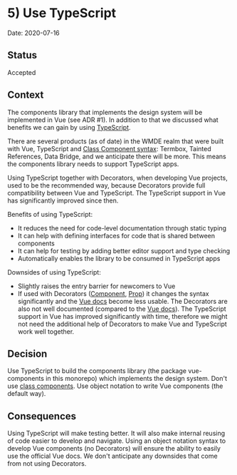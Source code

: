 
<Meta title="Documentation|Decisions and ADRs/ADRs/5) Use typescript" />

# 5) Use TypeScript

Date: 2020-07-16

## Status

Accepted

## Context
The components library that implements the design system will be implemented in Vue (see ADR #1). In addition to that we discussed what benefits we can gain by using [TypeScript](https://www.typescriptlang.org/).

There are several products (as of date) in the WMDE realm that were built with Vue, TypeScript and [Class Component syntax](https://github.com/vuejs/vue-class-component): Termbox, Tainted References, Data Bridge, and we anticipate there will be more. This means the components library needs to support TypeScript apps.

Using TypeScript together with Decorators, when developing Vue projects, used to be the recommended way, because Decorators provide full compatibility between Vue and TypeScript. The TypeScript support in Vue has significantly improved since then.

Benefits of using TypeScript:
 - It reduces the need for code-level documentation through static typing
 - It can help with defining interfaces for code that is shared between components
 - It can help for testing by adding better editor support and type checking
 - Automatically enables the library to be consumed in TypeScript apps

Downsides of using TypeScript:
 - Slightly raises the entry barrier for newcomers to Vue
 - If used with Decorators ([Component](https://github.com/vuejs/vue-class-component), [Prop](https://github.com/kaorun343/vue-property-decorator)) it changes the syntax significantly and the [Vue docs](https://vuejs.org/v2/guide/) become less usable. The Decorators are also not well documented (compared to the [Vue docs](https://vuejs.org/v2/guide/)). The TypeScript support in Vue has improved significantly with time, therefore we might not need the additional help of Decorators to make Vue and TypeScript work well together.


## Decision
Use TypeScript to build the components library (the package vue-components in this monorepo) which implements the design system.
Don't use [class components](https://vuejs.org/v2/guide/typescript.html#Class-Style-Vue-Components). Use object notation to write Vue components (the default way).

## Consequences
Using TypeScript will make testing better. It will also make internal reusing of code easier to develop and navigate.
Using an object notation syntax to develop Vue components (no Decorators) will ensure the ability to easily use the official Vue docs. We don't anticipate any downsides that come from not using Decorators.
